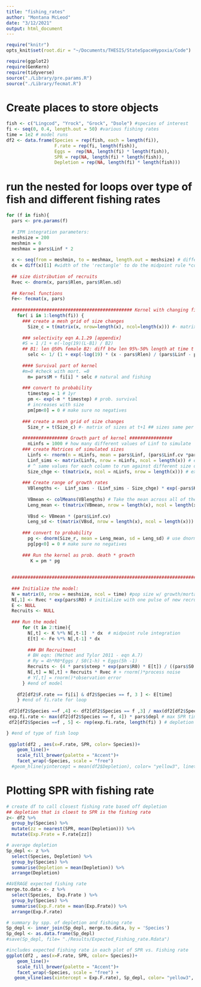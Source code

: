 ```yaml
---
title: "fishing_rates"
author: "Montana McLeod"
date: "3/12/2021"
output: html_document
---
```


```r
require("knitr")
opts_knit$set(root.dir = "~/Documents/THESIS/StateSpaceHypoxia/Code")
```


```r
require(ggplot2)
require(GenKern)
require(tidyverse)
source("./Library/pre.params.R")
source("./Library/fecmat.R")
```

# Create places to store objects
```r
fish <- c("Lingcod", "Yrock", "Grock", "Dsole") #species of interest
fi <- seq(0, 0.4, length.out = 50) #various fishing rates
time = 1e2 # model runs
df2 <- data.frame(Species = rep(fish, each = length(fi)), 
                  F.rate = rep(fi, length(fish)),
                  Eggs =  rep(NA, length(fi) * length(fish)),
                  SPR = rep(NA, length(fi) * length(fish)),
                  Depletion = rep(NA, length(fi) * length(fish)))


```


# run the nested for loops over type of fish and different fishing rates
```r
for (f in fish){
  pars <- pre.params(f)
  
  # IPM integration parameters:
  meshsize = 200
  meshmin = 0
  meshmax = pars$Linf * 2
  
  x <- seq(from = meshmin, to = meshmax, length.out = meshsize) # different size classes
  dx = diff(x)[1] #width of the 'rectangle' to do the midpoint rule *cough cough* left rule
  
  ## size distribution of recruits
  Rvec <- dnorm(x, pars$Rlen, pars$Rlen.sd)  
  
  ## Kernel functions 
  Fe<- fecmat(x, pars)
  
  ############################################# Kernel with changing fishing rates #################################################
    for( i in 1:length(fi)) {
      ### create a mesh grid of size changes
        Size_c = t(matrix(x, nrow=length(x), ncol=length(x))) #- matrix of sizes at t  ## sizes same per column
      
      ### selectivity eqn A.1.29 [appendix]
      #S = 1 /1 + e(-log(19)(L-B1) / B2)
      ## B1: len @50% female B2: diff btw len 95%-50% length at time t
        selc <- 1/ (1 + exp(-log(19) * (x - pars$Rlen) / (pars$Linf - pars$Rlen)))
      
      #### Survival part of kernel
      #m=0 #check with mort. =0 
        m= pars$M + fi[i] * selc # natural and fishing
      
      ### convert to probability
        timestep = 1 # 1yr
        pm <- exp(-m * timestep) # prob. survival
        # increases with size
        pm[pm<0] = 0 # make sure no negatives 
      
      ### create a mesh grid of size changes
        Size_r = t(Size_c) #- matrix of sizes at t+1 ## sizes same per row
      
      ################# Growth part of kernel ################
        nLinfs = 1000 # how many different values of Linf to simulate
      ### create Matrices of simulated sizes
        Linfs <- rnorm(n = nLinfs, mean = pars$Linf, (pars$Linf.cv *pars$Linf)) # vector of random dist. of Linfs- max lengths
        Linf_sims <- matrix(Linfs, nrow = nLinfs, ncol = length(x)) # expand into a matrix so there is a corresponding value of Linf for each possible value in the length vector x
        # ^ same values for each column to run against different size distr.
        Size_chge <- t(matrix(x, ncol = nLinfs, nrow = length(x))) # expand x into a matrix so there is a value for each value of Linfs.mat ## size changes per column and goes up to mesh max size 
      
      ### Create range of growth rates
        VBlengths <-  Linf_sims - (Linf_sims - Size_chge) * exp(-pars$K * timestep) # VonBert -- use those two matrices to get the range of possible growth rates, as a function of X
        
        VBmean <- colMeans(VBlengths) # Take the mean across all of the different trajectories for each value of x
        Leng_mean <- t(matrix(VBmean, nrow = length(x), ncol = length(x))) # expand into a matrix with a corresponding value for each value of Y (the size at time t+1)
        
        VBsd <- VBmean * (pars$Linf.cv)
        Leng_sd <- t(matrix(VBsd, nrow = length(x), ncol = length(x))) 
        
      ### convert to probability 
        pg <- dnorm(Size_r, mean = Leng_mean, sd = Leng_sd) # use dnorm to get the distribution of growth rates 
        pg[pg<0] = 0 # make sure no negatives
        
      ### Run the kernel as prob. death * growth
         K = pm * pg 
  
  
  #####################################################################################################################
  
  ### Initialize the model:
  N = matrix(0, nrow = meshsize, ncol = time) #pop size w/ growth/mortal kernel
  N[,1] <- Rvec * exp(pars$R0) # initialize with one pulse of new recruits
  E <- NULL
  Recruits <- NULL
  
  ### Run the model
      for (t in 2:time){
        N[,t] <- K %*% N[,t-1]  * dx  # midpoint rule integration
        E[t] <- Fe %*% N[,t-1] * dx
        
        ### BH Recruitment 
        # BH eqn: (Methot and Tylor 2011 - eqn A.7)
        # Ry = 4h*R0*Eggs / S0(1-h) + Eggs(5h -1)
        Recruits <- (4 * pars$steep * exp(pars$R0) * E[t]) / ((pars$S0 * (1 - pars$steep)) + (E[t] * (5 * pars$steep - 1)))
        N[,t] = N[,t] + Recruits * Rvec # + rnorm()*process noise 
        # Y[,t] = rnorm()*observation error
      } #end of model
  
    df2[df2$F.rate == fi[i] & df2$Species == f, 3 ] <- E[time]
    } #end of fi.rate for loop
  
 df2[df2$Species ==f ,4] <- df2[df2$Species == f ,3] / max(df2[df2$Species == f, 3]) # take max eggs to get a proportional spr
 exp.fi.rate <- max(df2[df2$Species == f, 4]) * pars$depl # max SPR times depletion 
 df2[df2$Species ==f , 5] <- rep(exp.fi.rate, length(fi) ) # depletion 

} #end of type of fish loop 
  
 ggplot(df2 , aes(x=F.rate, SPR, color= Species))+
    geom_line()+
    scale_fill_brewer(palette = "Accent")+
    facet_wrap(~Species, scale = "free") 
  #geom_hline(yintercept = mean(df2$Depletion), color= "yellow3", linetype= 2) #SPR 2016 year

```

# Plotting SPR with fishing rate
```r
# create df to call closest fishing rate based off depletion
## depletion that is cloest to SPR is the fishing rate
z<- df2 %>% 
  group_by(Species) %>% 
  mutate(zz = nearest(SPR, mean(Depletion))) %>% 
  mutate(Exp.Frate = F.rate[zz])

# average depletion
Sp_depl <- z %>% 
  select(Species, Depletion) %>% 
  group_by(Species) %>% 
  summarise(Depletion = mean(Depletion)) %>% 
  arrange(Depletion)

#AVERAGE expected fishing rate
merge.to.data <- z %>% 
  select(Species,  Exp.Frate ) %>% 
  group_by(Species) %>% 
  summarise(Exp.F.rate = mean(Exp.Frate)) %>% 
  arrange(Exp.F.rate)

# summary by spp. of depletion and fishing rate
Sp_depl <- inner_join(Sp_depl, merge.to.data, by = 'Species')
Sp_depl <- as.data.frame(Sp_depl)
#save(Sp_depl, file= "./Results/Expected_Fishing_rate.Rdata")

#includes expected fishing rate in each plot of SPR vs. Fishing rate
ggplot(df2 , aes(x=F.rate, SPR, color= Species))+
    geom_line()+
    scale_fill_brewer(palette = "Accent")+
    facet_wrap(~Species, scale = "free") +
   geom_vline(aes(xintercept = Exp.F.rate), Sp_depl, color= "yellow3", linetype= 2) #SPR 2016 year

```




